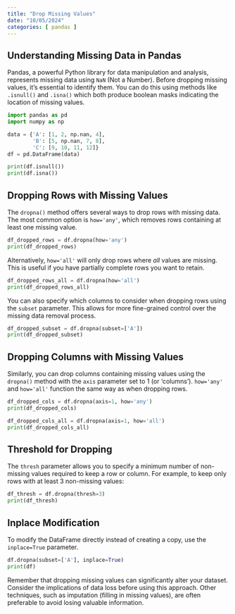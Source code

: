 ```yaml
---
title: "Drop Missing Values"
date: "10/05/2024"
categories: [ pandas ]
---
```



## Understanding Missing Data in Pandas

Pandas, a powerful Python library for data manipulation and analysis, represents missing data using `NaN` (Not a Number).  Before dropping missing values, it's essential to identify them.  You can do this using methods like `.isnull()` and `.isna()` which both produce boolean masks indicating the location of missing values.

```python
import pandas as pd
import numpy as np

data = {'A': [1, 2, np.nan, 4],
        'B': [5, np.nan, 7, 8],
        'C': [9, 10, 11, 12]}
df = pd.DataFrame(data)

print(df.isnull())
print(df.isna()) 
```

## Dropping Rows with Missing Values

The `dropna()` method offers several ways to drop rows with missing data. The most common option is `how='any'`, which removes rows containing at least one missing value.

```python
df_dropped_rows = df.dropna(how='any')
print(df_dropped_rows)
```

Alternatively, `how='all'` will only drop rows where *all* values are missing.  This is useful if you have partially complete rows you want to retain.

```python
df_dropped_rows_all = df.dropna(how='all')
print(df_dropped_rows_all)
```

You can also specify which columns to consider when dropping rows using the `subset` parameter. This allows for more fine-grained control over the missing data removal process.

```python
df_dropped_subset = df.dropna(subset=['A'])
print(df_dropped_subset)
```

## Dropping Columns with Missing Values

Similarly, you can drop columns containing missing values using the `dropna()` method with the `axis` parameter set to 1 (or 'columns').  `how='any'` and `how='all'` function the same way as when dropping rows.


```python
df_dropped_cols = df.dropna(axis=1, how='any')
print(df_dropped_cols)

df_dropped_cols_all = df.dropna(axis=1, how='all')
print(df_dropped_cols_all)

```

##  Threshold for Dropping


The `thresh` parameter allows you to specify a minimum number of non-missing values required to keep a row or column. For example, to keep only rows with at least 3 non-missing values:

```python
df_thresh = df.dropna(thresh=3)
print(df_thresh)
```

##  Inplace Modification

To modify the DataFrame directly instead of creating a copy, use the `inplace=True` parameter.

```python
df.dropna(subset=['A'], inplace=True)
print(df)
```

Remember that dropping missing values can significantly alter your dataset.  Consider the implications of data loss before using this approach.  Other techniques, such as imputation (filling in missing values), are often preferable to avoid losing valuable information.

